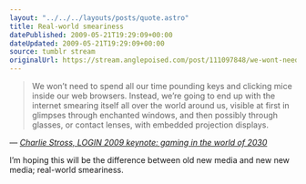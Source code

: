 ```yaml
---
layout: "../../../layouts/posts/quote.astro"
title: Real-world smeariness
datePublished: 2009-05-21T19:29:09+00:00
dateUpdated: 2009-05-21T19:29:09+00:00
source: tumblr stream
originalUrl: https://stream.anglepoised.com/post/111097848/we-wont-need-to-spend-all-our-time-pounding-keys
---
```


> We won&rsquo;t need to spend all our time pounding keys and clicking mice inside our web browsers. Instead, we&rsquo;re going to end up with the internet smearing itself all over the world around us, visible at first in glimpses through enchanted windows, and then possibly through glasses, or contact lenses, with embedded projection displays.

— <cite>[Charlie Stross, _LOGIN 2009 keynote: gaming in the world of 2030_](http://www.antipope.org/charlie/blog-static/2009/05/login_2009_keynote_gaming_in_t.html)</cite>

I&rsquo;m hoping this will be the difference between old new media and new new media; real-world smeariness.
